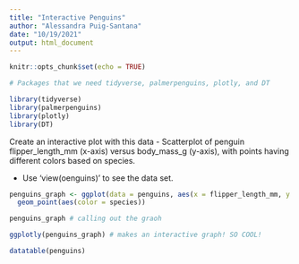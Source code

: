 ```yaml
---
title: "Interactive Penguins"
author: "Alessandra Puig-Santana"
date: "10/19/2021"
output: html_document
---
```


```r
knitr::opts_chunk$set(echo = TRUE)

# Packages that we need tidyverse, palmerpenguins, plotly, and DT

library(tidyverse)
library(palmerpenguins)
library(plotly)
library(DT)

```

Create an interactive plot with this data 
- Scatterplot of penguin flipper_length_mm (x-axis) versus body_mass_g (y-axis), with points having different colors based on species.

- Use 'view(oenguins)' to see the data set.
```r
penguins_graph <- ggplot(data = penguins, aes(x = flipper_length_mm, y = body_mass_g)) +
  geom_point(aes(color = species))

penguins_graph # calling out the graoh 

ggplotly(penguins_graph) # makes an interactive graph! SO COOL!
```

```r
datatable(penguins)

```

